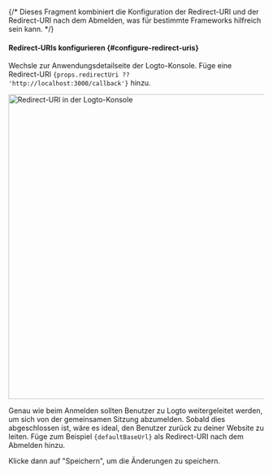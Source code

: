 {/* Dieses Fragment kombiniert die Konfiguration der Redirect-URI und der Redirect-URI nach dem Abmelden, was für bestimmte Frameworks hilfreich sein kann. */}



#### Redirect-URIs konfigurieren \{#configure-redirect-uris}

Wechsle zur Anwendungsdetailseite der Logto-Konsole. Füge eine Redirect-URI <code>{props.redirectUri ?? 'http://localhost:3000/callback'}</code> hinzu.

<img alt="Redirect-URI in der Logto-Konsole" src={redirectUriFigure} width="600px" />

Genau wie beim Anmelden sollten Benutzer zu Logto weitergeleitet werden, um sich von der gemeinsamen Sitzung abzumelden. Sobald dies abgeschlossen ist, wäre es ideal, den Benutzer zurück zu deiner Website zu leiten. Füge zum Beispiel <code>{defaultBaseUrl}</code> als Redirect-URI nach dem Abmelden hinzu.

Klicke dann auf "Speichern", um die Änderungen zu speichern.
